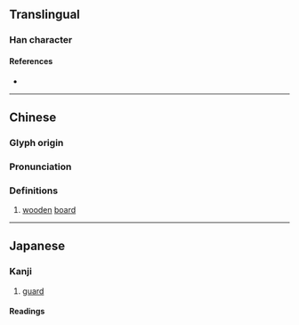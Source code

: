 {{character info/new}}
==Translingual==

===Han character===
{{Han char|rn=75|rad=木|as=09|sn=13|four=41966|canj=DMRW|ids=⿰木畐}}

====References====
* {{Han ref|kx=0538.230|dkj=15105|dj=0926.050|hdz=21245.040|uh=6945|ud=26949|bh=DDD0|bd=56784}}

----

==Chinese==
{{zh-forms}}

===Glyph origin===
{{Han etym}}

===Pronunciation===
{{zh-pron
|m=bī
|c=bik1,fuk1
|mc=y
|oc=y
|ma=
|cat=n
}}

===Definitions===
{{zh-hanzi}}

# [[wooden]] [[board]]

----

==Japanese==

===Kanji===
{{ja-kanji|grade=|rs=木09}}

# [[guard]]

====Readings====
{{rfv-pronunciation|ja}}
{{ja-readings
|goon=ひき, ひゅく
|kanon=ひょく, ふく<!--
|on=う-->
}}